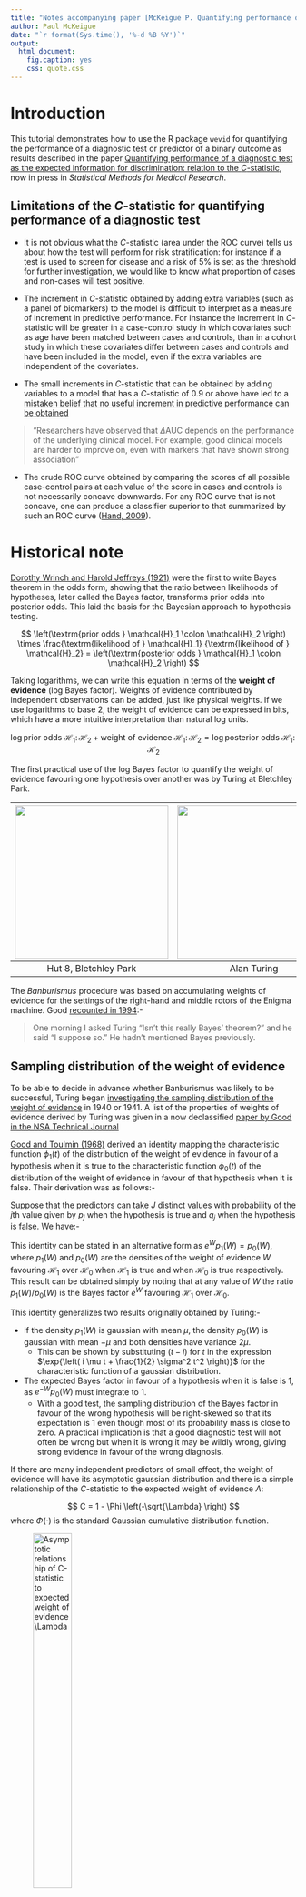 ```yaml
---
title: "Notes accompanying paper [McKeigue P. Quantifying performance of a diagnostic test as the expected information for discrimination: relation to the _C_-statistic](../cstatistic.pdf). _Statistical Methods for Medical Research_ 2018, in press"
author: Paul McKeigue
date: "`r format(Sys.time(), '%-d %B %Y')`"
output: 
  html_document:
    fig.caption: yes
    css: quote.css
---
```


# Introduction 

This tutorial demonstrates how to use the R package `wevid` for quantifying the performance of a diagnostic test or predictor of a binary outcome as results described in the paper [Quantifying performance of a diagnostic test as the expected information for discrimination: relation to the _C_-statistic](http://www.homepages.ed.ac.uk/pmckeigu/preprints/cstatistic.pdf), now in press in _Statistical Methods for Medical Research_.  

## Limitations of the $C$-statistic for quantifying performance of a diagnostic test

- It is not obvious what the $C$-statistic (area under the ROC curve) tells us about how the test will perform for risk stratification: for instance if a test is used to screen for disease and a risk of 5% is set as the threshold for further investigation, we would like to know what proportion of cases and non-cases will test positive.  

- The increment in $C$-statistic obtained by adding extra variables (such as a panel of biomarkers) to the model is difficult to interpret as a measure of increment in predictive performance.  For instance the increment in $C$-statistic will be greater in a case-control study in which covariates such as age have been matched between cases and controls, than in a cohort study in which these covariates differ between cases and controls and have been included in the model, even if the extra variables are independent of the covariates. 

- The small increments in $C$-statistic that can be obtained by adding variables to a model that has a $C$-statistic of 0.9 or above have led to a [mistaken belief that no useful increment in predictive performance can be obtained](https://www.ncbi.nlm.nih.gov/pubmed/24790177)
 
> “Researchers have observed that $\Delta$AUC depends on the performance of the underlying clinical model. For example, good clinical models are harder to improve on, even with markers that have shown strong association”

- The crude ROC curve obtained by comparing the scores of all possible case-control pairs at each value of the score in cases and controls is not necessarily concave downwards. For any ROC curve that is not concave, one can produce a classifier superior to that summarized by such an ROC curve ([Hand, 2009](https://link.springer.com/article/10.1007%2Fs10994-009-5119-5)).  

# Historical note
[Dorothy Wrinch and Harold Jeffreys (1921)](https://www.tandfonline.com/doi/full/10.1080/14786442108633773) were the first to write Bayes theorem in the odds form, showing that the ratio between likelihoods of hypotheses, later called the Bayes factor, transforms prior odds into posterior odds. This laid the basis for the Bayesian approach to hypothesis testing. 

$$
\left(\textrm{prior odds } \mathcal{H}_1 \colon \mathcal{H}_2 \right) \times
\frac{\textrm{likelihood of } \mathcal{H}_1} {\textrm{likelihood of } \mathcal{H}_2} = \left(\textrm{posterior odds } \mathcal{H}_1 \colon \mathcal{H}_2 \right)
$$

Taking logarithms, we can write this equation in terms of the **weight of evidence** (log Bayes factor).  Weights of evidence contributed by independent observations can be added, just like physical weights.  If we use logarithms to base 2, the weight of evidence can be expressed in bits, which have a more intuitive interpretation than natural log units. 

$$
\log{\textrm{prior odds } \mathcal{H}_1 \colon \mathcal{H}_2 } + 
\textrm{weight of evidence } \mathcal{H}_1 \colon \mathcal{H}_2 = \log{\textrm{posterior odds } \mathcal{H}_1 \colon \mathcal{H}_2 }
$$

The first practical use of the log Bayes factor to quantify the weight of evidence favouring one hypothesis over another was by Turing at Bletchley Park. 

| <img src="./hut8.jpg" width="270"> | <img src="./Turing.jpg" width="270"> | <img src="./jackgood_copeland.jpg" width="200"> |
|:---:|:---:|:---:|
| Hut 8, Bletchley Park | Alan Turing | Jack Good |

The _Banburismus_ procedure was based on accumulating weights of evidence for the settings of the right-hand and middle rotors of the Enigma machine.  Good [recounted in 1994](https://projecteuclid.org/download/pdf_1/euclid.ss/1032209661):- 

> One morning I asked Turing “Isn’t this really Bayes’ theorem?” and he said “I suppose so.”  He hadn’t mentioned Bayes previously.  


## Sampling distribution of the weight of evidence
To be able to decide in advance whether Banburismus was likely to be successful, Turing began [investigating the sampling distribution of the weight of evidence](https://www.cs.tufts.edu/~nr/cs257/archive/jack-good/weight-of-evidence.pdf) in 1940 or 1941.  A list of the properties of weights of evidence derived by Turing was given in a now declassified [paper by Good in the NSA Technical Journal](https://www.nsa.gov/news-features/declassified-documents/tech-journals/assets/files/list-of-properties.pdf) 

[Good and Toulmin (1968)](https://doi.org/10.1093/imamat/4.1.94) derived  an   identity
mapping the characteristic function $\phi_1 \left( t \right)$ of the distribution of the weight of evidence in favour of a hypothesis when it is true to the characteristic function $\phi_0 \left( t \right)$ of the distribution of the weight of evidence in favour of that hypothesis when it is false. Their derivation was as follows:-

Suppose  that  the  predictors  can  take  $J$  distinct  values  with
probability of the $j$th value given by $p_j$ when the hypothesis is true
and $q_j$ when the hypothesis is false. We have:-

\begin{align}
\phi_1  \left(  t   \right)  &=  \sum{  p_j  \exp{   \left(  it  \log{
\frac{p_j}{q_j}} \right)}} \\
\phi_1 \left( t + i \right) &= \sum{ p_j \exp{ \left( i \left(t + i
\right) \log{ \frac{p_j}{q_j}} \right)}} \\
&= \sum{ p_j \exp{ \left( i t
    \log{ \frac{p_j}{q_j}} \right) } \exp{ \left(
-\log{\frac{p_j}{q_j}} \right) }} \\
&= \sum{ q_j \exp{ \left( i t
    \log{ \frac{p_j}{q_j}} \right) }} \\
&= \phi_0 \left( t \right) 
\end{align}

This identity can be stated in an alternative form as $e^W p_1 \left( W \right) = p_0 \left( W \right)$, where $p_1 \left( W \right)$ and $p_0 \left( W \right)$ are the densities of the weight of evidence $W$ favouring $\mathcal{H}_1$ over $\mathcal{H}_0$ when $\mathcal{H}_1$ is true and when $\mathcal{H}_0$ is true respectively.  This result can be obtained simply by noting that at any value of $W$ the ratio $p_1 \left( W \right) / p_0 \left( W \right)$ is the Bayes factor $e^W$ favouring $\mathcal{H}_1$ over $\mathcal{H}_0$. 

This identity generalizes two results originally obtained by Turing:-

* If the density $p_1 \left( W \right)$ is gaussian with mean $\mu$, the density $p_0 \left( W \right)$ is gaussian with mean $-\mu$ and both densities have variance $2 \mu$.  
     - This can be shown by substituting $\left( t - i \right)$ for $t$ in the expression $\exp{\left( i \mu t + \frac{1}{2} \sigma^2 t^2 \right)}$ for the characteristic function of a gaussian distribution.  

* The expected Bayes factor in favour of a hypothesis when it is false is 1, as $e^{-W} p_0 \left( W \right)$ must integrate to 1. 
    - With a good test, the sampling distribution of the Bayes factor in favour of the wrong hypothesis will be right-skewed so that its expectation is 1 even though most of its probability mass is close to zero.  A practical implication is that a good diagnostic test will not often be wrong but when it is wrong it may be wildly wrong, giving strong evidence in favour of the wrong diagnosis.  

If there are many independent predictors of small effect, the weight of evidence will have its asymptotic gaussian distribution and there is a simple relationship of the $C$-statistic to the expected weight of evidence $\Lambda$: 

$$
C = 1 - \Phi \left(-\sqrt{\Lambda} \right)
$$ 
where $\Phi \left( \cdot \right)$ is the standard Gaussian cumulative distribution function. 

![Asymptotic relationship of $C$-statistic to expected weight of evidence $\Lambda$](./clambda.png){width=40%}

The $C$-statistic can be viewed as a mapping of the expected weight of evidence $\Lambda$, which takes values from 0 to infinity, to the interval from 0.5 to 1.  If a biomarker with expected weight of evidence 1 bit is evaluated in a case-control study in which covariates have been matched, the increment in $C$-statistic will be from 0.5 to 0.8.  If the same biomarker is evaluated in a cohort study in which covariates such as age contribute a weight of evidence of 2 bits, the increment in $C$-statistic will be much smaller: from 0.88 to 0.925.  

The statistic $\Lambda$ has various alternative names: the _expected information for discrimination_ between cases and controls; the Kullback-Leibler (KL) divergence from the class-conditional distribution $\mathcal{Q}$ of the predictors under incorrect case-control assignment to their distribution $\mathcal{P}$ under correct assignment; or the relative entropy of $\mathcal{P}$ with respect to $\mathcal{Q}$.  As $\Lambda$ is a KL divergence, it can take only non-negative values.

## Advantages of using expected weight of evidence $\Lambda$ to quantify performance of a diagnostic test

- Contributions of independent variables to predictive performance are additive on the scale of $\Lambda$. 

- The expected weight of evidence has an intuitive interpretation as the typical factor by which prior odds are updated to posterior odds 

- Where there are many independent predictors of small effect, the expectation of the weight of evidence determines its distribution, and this distribution contains all the information required to characterize how the test will behave as a risk stratifier.  

- The calculation of weight of evidence can be extended to interval-censored failure-time data, to which the $C$-statistic is not applicable because it does not condition on the interval lengths. 

## Relation of ROC curve to distributions of weight of evidence 
[Johnson (2004)](https://www.ncbi.nlm.nih.gov/pubmed/15236429) noted a simple relationship between the distributions of weight of evidence $W$ favouring case over control status in cases and controls and the ROC curve generated from these distributions. If the quantiles of $W$ in controls and cases are $q_0$ and $q_1$ respectively, the sensitivity is $\left(1 - q_1 \right)$ and the specificity is $q_0$ and the ROC is the curve obtained by plotting $\left(1 - q_1 \right)$ as a function of $\left(1 - q_0 \right)$.  The gradient of this function is 

\[ 
\frac{dq_1}{dq_0} = \frac{d q_1 / d W}{d q_0 / dW} = \frac{p_1 \left( W \right)}{p_0 \left( W \right)}= \exp{ \left( W \right) }
\]

As $q_0\left( W \right)$ increases with $W$, it follows that the gradient of this model-based ROC curve is a monotonic decreasing function of $\left(1 - q_0 \right)$, unlike the crude ROC curve calculated from ranking the scores of cases and controls.  In other words, the model-based ROC curve is concave downwards.

The problem is to estimate the distributions of the weight of evidence $W$ when the hypothesis is true and when it is false, subject to the constraint that these distributions must be mathematically consistent.  

# The R package `wevid`
This package provides functions for computing and plotting the distributions of the weight of evidence. A version will eventually be submitted to CRAN.  For now the package can be installed with the following commands :- 

```
git clone https://github.com/pmckeigue/wevid
R CMD build wevid
# replace version number of the tar.gz file with whatever is created by the build command
R CMD INSTALL wevid_0.2.0.999.tar.gz
```

`wevid` can use the output of any binary classifier as long as the classifier generates three vectors on test data or test folds formed by cross-validation: the observed values of an outcome `y`, the predictive probabilities `posterior.p`that $y = 1$ (from a model learned on training data), and the prior probabilities `prior.p` that $y = 1$ (usually just the frequency in the training data). 

This package includes three example datasets: `pima, cleveland, fitonly`. Each dataset consists of a data frame with three columns: prior probability `prior.p`, posterior probability `posterior.p`, and binary outcome `y`.  Each of these predictions was generated from the source dataset by fitting a logistic regression model with hierarchical shrinkage prior on the predictors, with predictions generated on test folds by 40-fold cross-validation. The three source datasets from which the predictions were generated are:- 

* [Diabetes in Pima Americans](https://archive.ics.uci.edu/ml/datasets/pima+indians+diabetes)

* [Cleveland study of coronary heart disease diagnosis](https://archive.ics.uci.edu/ml/datasets/heart+Disease)

* [Baxter NT, Ruffin MT, Rogers MAM et al. Microbiota-based model 520
improves the sensitivity of fecal immunochemical test for detecting colonic lesions. Genome Medicine 2016](http://www.ncbi.nlm.nih.gov/pmc/articles/PMC4823848)

# Examples
## Coronary disease in Cleveland

```r
library(wevid)
library(pander)
library(ggplot2)
library(gtable)
library(grid)
library(gridExtra)

theme_set(theme_grey(base_size = 18))

data(cleveland)
cleveland.densities <- with(cleveland,
                        Wdensities(y, posterior.p, prior.p))
pander(summary(cleveland.densities), table.style="multiline",
       split.cells=c(5, 5, 5, 5, 5, 5, 5), split.table="Inf",
       caption="Prediction of coronary disease in Cleveland")
```

The crude estimate of the expected information for discrimination $\Lambda$ for the classifier learned on the Cleveland dataset is `r summary(cleveland.densities)[, 4]` bits.  The model-based estimate differs only slightly.  

The distributions in cases and controls of the weight of evidence favouring case over control status are plotted below.  

```r
 plotWdists(cleveland.densities) + theme_grey(base_size = 18) + theme(legend.title=element_blank())
```

Adjusting these distributions to make them mathematically consistent makes the distribution in controls slightly smoother. 

From the adjusted distributions, we can plot a model-based ROC curve, and compare that with the crude ROC curve obtained from ranking the scores of cases and controls.  The model-based ROC curve is almost identical to the crude one, but is concave. The gradient of this model-based ROC curve is the Bayes factor $e^W$ at the values of sensitivity and specificity given by the coordinates at that point.  

```r
plotroc(cleveland.densities) + scale_color_manual(values=c("orange", "purple")) 
 
```
 
A cumulative frequency plot of the adjusted distributions is more informative.  
 
```r
plotcumfreqs(cleveland.densities) 
```
 
To compare how each of these three plots can be used for risk stratification, suppose that we specify that the cutoff for some further diagnostic procedure should be a Bayes factor of 4. In the plots of distributions and cumulative frequencies, this is represented by a vertical blue line at a weight of evidence of 2 bits.  

```r
cutoff <- 4
q <- prop.belowthreshold(densities=cleveland.densities, w.threshold=log(cutoff))
## tangent to ROC curve is equation of the line y = a + b*x
## passing through x1, y1 with gradient b
x1 <- q[1]
y1 <- -(1 - q[2])
a = y1 - cutoff * x1

p.dists <- plotWdists(cleveland.densities) +
    geom_vline(xintercept = log2(cutoff), color="blue") +
    scale_x_continuous(limits=c(-10, 10), expand=c(0,0)) +
    theme(legend.title=element_blank()) +
    theme(legend.text=element_text(size=14)) +  
    theme(legend.position=c(0.8, 1)) + 
    theme(axis.title=element_text(size=18)) +
    theme(axis.title.x = element_blank())

p.cumfreqs <- plotcumfreqs(cleveland.densities) +
    coord_fixed(ratio=1/15) +
    geom_vline(xintercept=log2(cutoff), color="blue") +
    scale_x_continuous(limits=c(-10, 10), expand=c(0,0)) +
    scale_y_continuous(limits=c(0, 1), expand=c(0,0)) +
    theme(axis.title=element_text(size=18)) +
    geom_hline(yintercept=q[2], color="green") + 
    theme(legend.title=element_blank())  

p.roc <- plotroc(cleveland.densities) +
    scale_color_manual(values=c("orange", "purple")) + 
    geom_abline(intercept = a, slope = cutoff, color="blue") +
    geom_hline(yintercept=-y1, color="green") + 
    coord_fixed(ratio=1) +
    theme(axis.title=element_text(size=18)) +
    theme(legend.title=element_blank()) + 
    theme(legend.position=c(0.5, 0.7)) + 
    scale_x_continuous(limits=c(0, 1), expand=c(0, 0)) +
    scale_y_reverse(limits=c(1, 0), expand=c(0, 0)) +
    xlab("Specificity") +
    ylab("Sensitivity (reverse scale)")

p1 <- ggplot_gtable(ggplot_build(p.dists))
p2 <- ggplot_gtable(ggplot_build(p.cumfreqs))
p3 <- ggplot_gtable(ggplot_build(p.roc))

maxWidth = grid::unit.pmax(p1$widths[2:3], p2$widths[2:3])
p1$widths[2:3] <- as.list(maxWidth)
p2$widths[2:3] <- as.list(maxWidth)

maxHeight = grid::unit.pmax(p2$heights[2:3], p3$heights[2:3])
p2$heights[2:3] <- as.list(maxHeight)
p3$heights[2:3] <- as.list(maxHeight)

g <- arrangeGrob(p1, p2, p3,
                 layout_matrix = rbind(c(1, NA),
                                       c(2, 3)))
grid.newpage()
grid.draw(g)
```

At a Bayes factor of 4, `r round(100 * q[1])`% of controls and `r round(100 * q[2])`% of cases will be excluded as below the risk threshold.  To make the relationship between the cumulative frequency distributions and the ROC curve clearer, the axes of the ROC curve have been reversed.  The Bayes factor is the gradient of the blue line that is the tangent to the model-based ROC curve (purple).  The specificity and sensitivity are the coordinates of the point at which this blue line touches the curve. The quantile (`r round(q[2], 2)`) of the weight of evidence in cases at this point is represented by the green line. As we pass from low to high values of the weight of evidence, the gradient of the reversed ROC curve increases from zero to infinity. 

All three plots encode the same information: but it is easier to read the sensitivity and specificity at a given value of the Bayes factor from the cumulative frequency plot, where the log Bayes factor is the scale of the $x$-axis, than from the ROC curve where the Bayes factor is encoded as the gradient of the curve.  

## Colorectal cancer in Michigan

This dataset has FIT test as the only predictor, with a high proportion of zero values.  The distributions of the weight of evidence in cases and controls are bimodal, with a spike at about -3 bits, corresponding to those with zero values in the FIT test.  To fit distributions to this model we specify a two-component mixture, in which all values of the weight of evidence less than minus 2 natural log units are in a spike component.  
	
```r
data(fitonly)
W <- with(fitonly, weightsofevidence(posterior.p, prior.p)) 
in.spike <- W < -2
fitonly.densities <- with(fitonly,
                        Wdensities(y, posterior.p, prior.p, in.spike=in.spike))
pander(summary(fitonly.densities),
       table.style="multiline",
       split.cells=c(5, 5, 5, 5, 5, 5, 5), split.table="Inf",
       caption="Prediction of colorectal cancer from faecal immunochemical test (FIT) alone")
```

Adjusting the distributions in cases and controls to be consistent does not make much difference to their shapes

```r
p.fitonly <- plotWdists(fitonly.densities)

p1.fitonly <- p.fitonly + theme(axis.title.x = element_blank()) +
    theme(axis.title=element_text(size=18)) +
    theme(legend.position=c(0.4, 0.7))

p2.fitonly <- p.fitonly + scale_y_continuous(limits=c(0, 0.5), expand=c(0,0)) +
    theme(axis.title=element_text(size=18)) +
    theme(legend.position="none")

g1.fitonly <- ggplot_gtable(ggplot_build(p1.fitonly))
g2.fitonly <- ggplot_gtable(ggplot_build(p2.fitonly))

maxWidth = grid::unit.pmax(g1.fitonly$widths[2:3], g2.fitonly$widths[2:3])
g1.fitonly$widths[2:3] <- as.list(maxWidth)
g2.fitonly$widths[2:3] <- as.list(maxWidth)

grid.arrange(g1.fitonly, g2.fitonly, ncol=1) 
```

The model-based ROC curve for FIT only looks very different from the crude one 

```r
plotroc(fitonly.densities) + scale_color_manual(values=c("orange", "purple")) 
 
```

